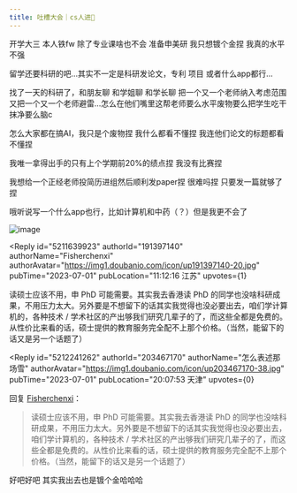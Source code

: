 ```yaml
---
title: 吐槽大会｜cs人进💢
---
```



<Forum groupName="真的需要这份文凭吗？" groupUrl="https://www.douban.com/group/fucking_diploma/" archivedAt="2025-05-16T14:27:33.168Z">
  <Post
    id="291020060"
    title="吐槽大会｜cs人进💢"
    url="https://www.douban.com/group/topic/291020060/?_spm_id=MjAzNDY3MTcw"
    pubTime="2023-07-08"
    highlightUserId="191397140"
  >
开学大三 本人铁fw 除了专业课啥也不会 准备申美研 我只想镀个金捏
我真的水平不强

留学还要科研的吧...其实不一定是科研发论文，专利 项目 或者什么app都行...

找了一天的科研了，和朋友聊 和学姐聊 和学长聊
把一个又一个老师纳入考虑范围
又把一个又一个老师避雷...怎么在他们嘴里这帮老师要么水平废物要么把学生吃干抹净要么脑c

怎么大家都在搞AI，我只是个废物捏 我什么都看不懂捏
我连他们论文的标题都看不懂捏

我唯一拿得出手的只有上个学期前20%的绩点捏 我没有比赛捏

我想给一个正经老师投简历进组然后顺利发paper捏 很难吗捏
只要发一篇就够了捏

哦听说写一个什么app也行，比如计算机和中药（？）但是我更不会了

![image](https://img3.doubanio.com/view/group_topic/l/public/p615282337.webp)

<Reply
  id="5211639923"
  authorId="191397140"
  authorName="Fisherchenxi"
  authorAvatar="https://img1.doubanio.com/icon/up191397140-20.jpg"
  pubTime="2023-07-01"
  pubLocation="11:12:16 江苏"
  upvotes={1}
>
读硕士应该不用，申 PhD 可能需要。其实我去香港读 PhD
的同学也没啥科研成果，不用压力太大。另外要是不想留下的话其实我觉得也没必要出去，咱们学计算机的，各种技术
/
学术社区的产出够我们研究几辈子的了，而这些全都是免费的。从性价比来看的话，硕士提供的教育服务完全配不上那个价格。（当然，能留下的话又是另一个话题了）
</Reply>

<Reply
  id="5212241262"
  authorId="203467170"
  authorName="怎么表述那场雪"
  authorAvatar="https://img1.doubanio.com/icon/up203467170-38.jpg"
  pubTime="2023-07-01"
  pubLocation="20:07:53 天津"
  upvotes={0}
>
回复 [Fisherchenxi](https://www.douban.com/people/191397140/)：
 > 读硕士应该不用，申 PhD 可能需要。其实我去香港读 PhD
> 的同学也没啥科研成果，不用压力太大。另外要是不想留下的话其实我觉得也没必要出去，咱们学计算机的，各种技术
> /
> 学术社区的产出够我们研究几辈子的了，而这些全都是免费的。从性价比来看的话，硕士提供的教育服务完全配不上那个价格。（当然，能留下的话又是另一个话题了）

好吧好吧 其实我出去也是镀个金哈哈哈
</Reply>
  </Post>
</Forum>
